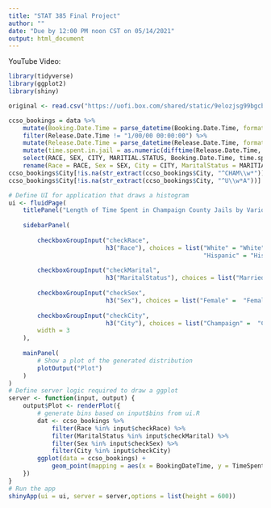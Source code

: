 ```yaml
---
title: "STAT 385 Final Project"
author: ""
date: "Due by 12:00 PM noon CST on 05/14/2021"
output: html_document
---
```


YouTube Video: 

```r
library(tidyverse)
library(ggplot2)
library(shiny)

original <- read.csv("https://uofi.box.com/shared/static/9elozjsg99bgcb7gb546wlfr3r2gc9b7.csv")

ccso_bookings = data %>% 
    mutate(Booking.Date.Time = parse_datetime(Booking.Date.Time, format = "%m/%d/%y %H:%M:%S")) %>% 
    filter(Release.Date.Time != "1/00/00 00:00:00") %>%
    mutate(Release.Date.Time = parse_datetime(Release.Date.Time, format = "%m/%d/%y %H:%M:%S")) %>% 
    mutate(time.spent.in.jail = as.numeric(difftime(Release.Date.Time, Booking.Date.Time, units = "hours"))) %>%
    select(RACE, SEX, CITY, MARITIAL.STATUS, Booking.Date.Time, time.spent.in.jail) %>%
    rename(Race = RACE, Sex = SEX, City = CITY, MaritalStatus = MARITIAL.STATUS, BookingDateTime = Booking.Date.Time, TimeSpentInJail = time.spent.in.jail) 
ccso_bookings$City[!is.na(str_extract(ccso_bookings$City, "^CHAM\\w*"))] = "CHAMPAIGN"
ccso_bookings$City[!is.na(str_extract(ccso_bookings$City, "^U\\w*A"))] = "Urbana"

# Define UI for application that draws a histogram
ui <- fluidPage(
    titlePanel("Length of Time Spent in Champaign County Jails by Various Demographics"),
    
    sidebarPanel(
        
        checkboxGroupInput("checkRace", 
                           h3("Race"), choices = list("White" = "White", 
                                                      "Hispanic" = "Hispanic", "White (Hispanic)" = "White (Hispanic)", "Black" = "Black", "Asian/Pacific Islander" = "Asian/Pacific Islander", "Native American" = "Native American", "Unknonwn" = "Unknown")),
        
        checkboxGroupInput("checkMarital", 
                           h3("MaritalStatus"), choices = list("Married" =  "Married", "Single" = "Single", "Seperated" = "Separated", "Significant Other", "Divorced" = "Divorced", "Widowed" = "Widowed", "Unknown" = "Unknown")),
        
        checkboxGroupInput("checkSex", 
                           h3("Sex"), choices = list("Female" =  "Female", "Male" = "Male")),
        
        checkboxGroupInput("checkCity", 
                           h3("City"), choices = list("Champaign" =  "Champaign", "Urbana" = "Urbana")),
        width = 3
    ),
    
    mainPanel( 
        # Show a plot of the generated distribution
        plotOutput("Plot")
    )
)
# Define server logic required to draw a ggplot
server <- function(input, output) {
    output$Plot <- renderPlot({
        # generate bins based on input$bins from ui.R
        dat <- ccso_bookings %>% 
            filter(Race %in% input$checkRace) %>%
            filter(MaritalStatus %in% input$checkMarital) %>%
            filter(Sex %in% input$checkSex) %>%
            filter(City %in% input$checkCity)
        ggplot(data = ccso_bookings) +
            geom_point(mapping = aes(x = BookingDateTime, y = TimeSpentInJail), col = "lightblue", size = 1)
    })
}
# Run the app
shinyApp(ui = ui, server = server,options = list(height = 600))
```
